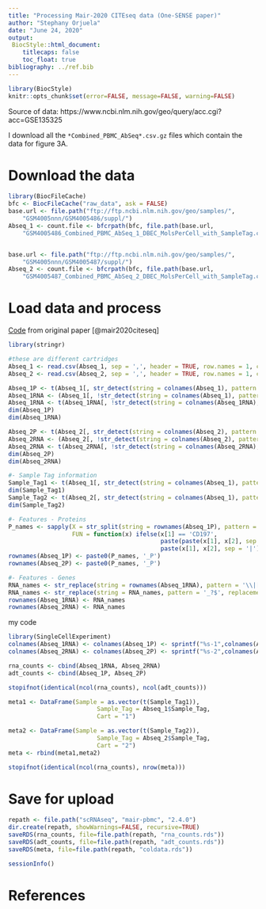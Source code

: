 ```yaml
---
title: "Processing Mair-2020 CITEseq data (One-SENSE paper)"
author: "Stephany Orjuela"
date: "June 24, 2020"
output: 
 BiocStyle::html_document:
    titlecaps: false
    toc_float: true
bibliography: ../ref.bib
---
```


```r
library(BiocStyle)
knitr::opts_chunk$set(error=FALSE, message=FALSE, warning=FALSE)
```

Source of data: https://www.ncbi.nlm.nih.gov/geo/query/acc.cgi?acc=GSE135325

I download all the `*Combined_PBMC_AbSeq*.csv.gz` files which contain the data for figure 3A.

# Download the data
```r
library(BiocFileCache)
bfc <- BiocFileCache("raw_data", ask = FALSE)
base.url <- file.path("ftp://ftp.ncbi.nlm.nih.gov/geo/samples/",
    "GSM4005nnn/GSM4005486/suppl/")
Abseq_1 <- count.file <- bfcrpath(bfc, file.path(base.url,
    "GSM4005486_Combined_PBMC_AbSeq_1_DBEC_MolsPerCell_with_SampleTag.csv.gz"))


base.url <- file.path("ftp://ftp.ncbi.nlm.nih.gov/geo/samples/",
    "GSM4005nnn/GSM4005487/suppl/")
Abseq_2 <- count.file <- bfcrpath(bfc, file.path(base.url,
    "GSM4005487_Combined_PBMC_AbSeq_2_DBEC_MolsPerCell_with_SampleTag.csv.gz"))
```


# Load data and process

[Code](https://github.com/MairFlo/Targeted_transcriptomics/blob/master/Mair%20and%20Erickson%20R%20Script%20Part1%20(Seurat2.3).R) from original paper [@mair2020citeseq]
```r
library(stringr)

#these are different cartridges
Abseq_1 <- read.csv(Abseq_1, sep = ',', header = TRUE, row.names = 1, check.names = FALSE)
Abseq_2 <- read.csv(Abseq_2, sep = ',', header = TRUE, row.names = 1, check.names = FALSE)

Abseq_1P <- t(Abseq_1[, str_detect(string = colnames(Abseq_1), pattern = 'pAbO')]) # 
Abseq_1RNA <- (Abseq_1[, !str_detect(string = colnames(Abseq_1), pattern = 'pAbO')]) #
Abseq_1RNA <- t(Abseq_1RNA[, !str_detect(string = colnames(Abseq_1RNA), pattern = 'Sample')]) # 
dim(Abseq_1P)
dim(Abseq_1RNA)

Abseq_2P <- t(Abseq_2[, str_detect(string = colnames(Abseq_2), pattern = 'pAbO')]) # 
Abseq_2RNA <- (Abseq_2[, !str_detect(string = colnames(Abseq_2), pattern = 'pAbO')]) #
Abseq_2RNA <- t(Abseq_2RNA[, !str_detect(string = colnames(Abseq_2RNA), pattern = 'Sample')]) # 
dim(Abseq_2P)
dim(Abseq_2RNA)

#- Sample Tag information
Sample_Tag1 <- t(Abseq_1[, str_detect(string = colnames(Abseq_1), pattern = 'Sample_Name')]) # 
dim(Sample_Tag1)
Sample_Tag2 <- t(Abseq_2[, str_detect(string = colnames(Abseq_1), pattern = 'Sample_Name')]) # 
dim(Sample_Tag2)

#- Features - Proteins
P_names <- sapply(X = str_split(string = rownames(Abseq_1P), pattern = '\\|'), 
                  FUN = function(x) ifelse(x[1] == 'CD197', 
                                           paste(paste(x[1], x[2], sep = '|'), x[3], sep = '_'),
                                           paste(x[1], x[2], sep = '|'))) # Antigen|Gene (and clone for CD197 - CD197 is not unique (two different clones))
rownames(Abseq_1P) <- paste0(P_names, '_P')
rownames(Abseq_2P) <- paste0(P_names, '_P')

#- Features - Genes
RNA_names <- str_replace(string = rownames(Abseq_1RNA), pattern = '\\|[^(PolyA)]*',  replacement = '_')
RNA_names <- str_replace(string = RNA_names, pattern = '_?$', replacement = '_RNA')
rownames(Abseq_1RNA) <- RNA_names
rownames(Abseq_2RNA) <- RNA_names
```

my code
```r
library(SingleCellExperiment)
colnames(Abseq_1RNA) <- colnames(Abseq_1P) <- sprintf("%s-1",colnames(Abseq_1RNA))
colnames(Abseq_2RNA) <- colnames(Abseq_2P) <- sprintf("%s-2",colnames(Abseq_2RNA))

rna_counts <- cbind(Abseq_1RNA, Abseq_2RNA)
adt_counts <- cbind(Abseq_1P, Abseq_2P)

stopifnot(identical(ncol(rna_counts), ncol(adt_counts)))

meta1 <- DataFrame(Sample = as.vector(t(Sample_Tag1)), 
                         Sample_Tag = Abseq_1$Sample_Tag,
                         Cart = "1")

meta2 <- DataFrame(Sample = as.vector(t(Sample_Tag2)), 
                         Sample_Tag = Abseq_2$Sample_Tag,
                         Cart = "2")
meta <- rbind(meta1,meta2)

stopifnot(identical(ncol(rna_counts), nrow(meta)))
```

# Save for upload
 
```r
repath <- file.path("scRNAseq", "mair-pbmc", "2.4.0")
dir.create(repath, showWarnings=FALSE, recursive=TRUE)
saveRDS(rna_counts, file=file.path(repath, "rna_counts.rds"))
saveRDS(adt_counts, file=file.path(repath, "adt_counts.rds"))
saveRDS(meta, file=file.path(repath, "coldata.rds"))
```


```r
sessionInfo()
```

# References
